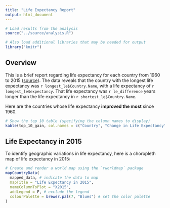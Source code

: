 ```yaml
---
title: "Life Expectancy Report"
output: html_document
---
```


```r
# Load results from the analysis
source("../source/analysis.R")

# Also load additional libraries that may be needed for output
library("knitr")
```

## Overview
This is a brief report regarding life expectancy for each country from
1960 to 2015 ([source](https://data.worldbank.org/indicator/SP.DYN.LE00.IN)).
The data reveals that the country with the longest life expectancy was
`r longest_le$Country.Name`, with a life expectancy of
`r longest_le$expectancy`. That life expectancy was `r le_difference`
years longer than the life expectancy in `r shortest_le$Country.Name`.

Here are the countries whose life expectancy **improved the most** since 1960.

```r
# Show the top 10 table (specifying the column names to display)
kable(top_10_gain, col.names = c("Country", "Change in Life Expectancy"))
```

## Life Expectancy in 2015
To identify geographic variations in life expectancy,
here is a choropleth map of life expectancy in 2015:

```r
# Create and render a world map using the `rworldmap` package
mapCountryData(
  mapped_data, # indicate the data to map
  mapTitle = "Life Expectancy in 2015",
  nameColumnToPlot = "X2015",
  addLegend = F, # exclude the legend
  colourPalette = brewer.pal(7, "Blues") # set the color palette
)
```